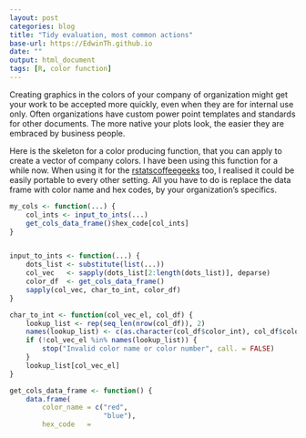 ```yaml
---
layout: post
categories: blog
title: "Tidy evaluation, most common actions"
base-url: https://EdwinTh.github.io
date: ""
output: html_document
tags: [R, color function]
---
```


Creating graphics in the colors of your company of organization might get your work to be accepted more quickly, even when they are for internal use only. Often organizations have custom power point templates and standards for other documents. The more native your plots look, the easier they are embraced by business people. 

Here is the skeleton for a color producing function, that you can apply to create a vector of company colors. I have been using this function for a while now. When using it for the [rstatscoffeegeeks](https://github.com/RMHogervorst/coffeegeeks) too, I realised it could be easily portable to every other setting. All you have to do is replace the data frame with color name and hex codes, by your organization's specifics.

```r
my_cols <- function(...) {
    col_ints <- input_to_ints(...)
    get_cols_data_frame()$hex_code[col_ints]
}


input_to_ints <- function(...) {
    dots_list <- substitute(list(...))
    col_vec   <- sapply(dots_list[2:length(dots_list)], deparse)
    color_df  <- get_cols_data_frame()
    sapply(col_vec, char_to_int, color_df)
}

char_to_int <- function(col_vec_el, col_df) {
    lookup_list <- rep(seq_len(nrow(col_df)), 2)
    names(lookup_list) <- c(as.character(col_df$color_int), col_df$color_name)
    if (!col_vec_el %in% names(lookup_list)) {
        stop("Invalid color name or color number", call. = FALSE)
    }
    lookup_list[col_vec_el]
}

get_cols_data_frame <- function() {
    data.frame(
        color_name = c("red",
                       "blue"),
        hex_code   = 
```


